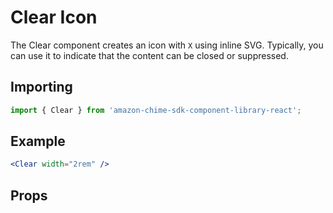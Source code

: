 

# Clear Icon

The Clear component creates an icon with `X` using inline SVG. Typically, you can use it to indicate that the content can be closed or suppressed.

## Importing

```javascript
import { Clear } from 'amazon-chime-sdk-component-library-react';
```

## Example

<ThemeProvider theme={lightTheme}>
  <GlobalStyles />
  <Preview>
    <Clear width="2rem" />
  </Preview>
</ThemeProvider>

```jsx
<Clear width="2rem" />
```

## Props

<Props of={Clear} />
